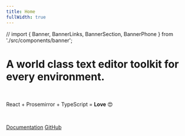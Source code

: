 ```yaml
---
title: Home
fullWidth: true
---
```


// import { Banner, BannerLinks, BannerSection, BannerPhone } from './src/components/banner';

# A world class text editor toolkit for every environment.

<br />

React + Prosemirror + TypeScript = **Love** 😍

<br />

[Documentation](/introduction) [GitHub](https://github.com/remirror/remirror)

<br />
